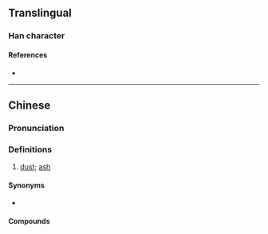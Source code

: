 {{character info/new}}
==Translingual==

===Han character===
{{Han char|rn=86|rad=火|as=06|sn=10|four=|canj=FOD|ids=⿰火休}}

====References====
* {{Han ref|kx=0669.220|dkj=18992|dj=1078.250|hdz=32200.020|uh=70CC|ud=28876}}

----

==Chinese==
{{zh-forms}}

===Pronunciation===
{{zh-pron
|m=xiū
|mn=hu
|cat=
}}

===Definitions===
{{zh-hanzi}}

# {{q|Min Nan}} [[dust]]; [[ash]]

====Synonyms====
* {{q|Min Nan}} {{zh-l|火屎}}

====Compounds====
{{zh-der|火烌}}
